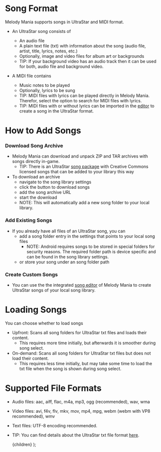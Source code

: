 
# Song Format
Melody Mania supports songs in UltraStar and MIDI format.

- An UltraStar song consists of
    - An audio file
    - A plain text file (txt) with information about the song (audio file, artist, title, lyrics, notes, etc.)
    - Optionally, image and video files for album art or backgrounds
    - TIP: If your background video has an audio track then it can be used for both, audio file and background video.

- A MIDI file contains
    - Music notes to be played
    - Optionally, lyrics to be sung
    - TIP: MIDI files with lyrics can be played directly in Melody Mania. Therefor, select the option to search for MIDI files with lyrics.
    - TIP: MIDI files with or without lyrics can be imported in the [editor](/how-to-song-editor) to create a song in the UltraStar format.

# How to Add Songs
### Download Song Archive
- Melody Mania can download and unpack ZIP and TAR archives with songs directly in-game.
    - TIP: There is an UltraStar [song package](https://github.com/UltraStar-Deluxe/songs) with Creative Commons licensed songs that can be added to your library this way
- To download an archive
    - navigate to the song library settings
    - click the button to download songs
    - add the song archive URL
    - start the download
    - NOTE: This will automatically add a new song folder to your local library.

### Add Existing Songs
- If you already have all files of an UltraStar song, you can
    - add a song folder entry in the settings that points to your local song files
        - NOTE: Android requires songs to be stored in special folders for security reasons. The required folder path is device specific and can be found in the song library settings.
    - or store your song under an song folder path

### Create Custom Songs
- You can use the the integrated [song editor](/how-to-song-editor) of Melody Mania to create UltraStar songs of your local song library.

# Loading Songs
You can choose whether to load songs
- Upfront: Scans all song folders for UltraStar txt files and loads their content.
    - This requires more time initially, but afterwards it is smoother during song select.
- On-demand: Scans all song folders for UltraStar txt files but does not load their content.
    - This requires less time initially, but may take some time to load the txt file when the song is shown during song select.

# Supported File Formats
- Audio files: aac, aiff, flac, m4a, mp3, ogg (recommended), wav, wma
- Video files: avi, f4v, flv, mkv, mov, mp4, mpg, webm (webm with VP8 recommended), wmv
- Text files: UTF-8 encoding recommended.
- TIP: You can find details about the UltraStar txt file format [here](https://usdx.eu/format/).

    <MdxLayoutComponent>{children}</MdxLayoutComponent>
);
